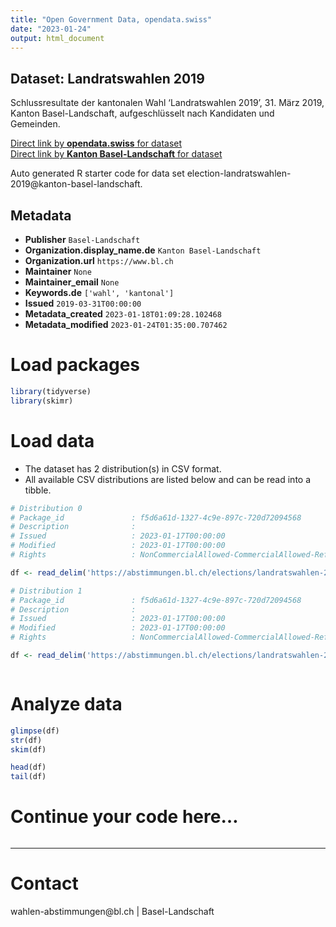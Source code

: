 ```yaml
---
title: "Open Government Data, opendata.swiss"
date: "2023-01-24"
output: html_document
---
```


## Dataset: Landratswahlen 2019

Schlussresultate der kantonalen Wahl 'Landratswahlen 2019', 31. März 2019, Kanton Basel-Landschaft, aufgeschlüsselt nach Kandidaten und Gemeinden.

[Direct link by **opendata.swiss** for dataset](https://opendata.swiss/de/dataset/landratswahlen-2019)<br>
[Direct link by **Kanton Basel-Landschaft** for dataset](https://abstimmungen.bl.ch/elections/landratswahlen-2019/data)

Auto generated R starter code for data set election-landratswahlen-2019@kanton-basel-landschaft.

## Metadata

- **Publisher** `Basel-Landschaft`
- **Organization.display_name.de** `Kanton Basel-Landschaft`
- **Organization.url** `https://www.bl.ch`
- **Maintainer** `None`
- **Maintainer_email** `None`
- **Keywords.de** `['wahl', 'kantonal']`
- **Issued** `2019-03-31T00:00:00`
- **Metadata_created** `2023-01-18T01:09:28.102468`
- **Metadata_modified** `2023-01-24T01:35:00.707462`


# Load packages

```r

library(tidyverse)
library(skimr)

```

# Load data

-   The dataset has 2 distribution(s) in CSV format.
-   All available CSV distributions are listed below and can be read into a tibble.

```r

# Distribution 0
# Package_id               : f5d6a61d-1327-4c9e-897c-720d72094568
# Description              : 
# Issued                   : 2023-01-17T00:00:00
# Modified                 : 2023-01-17T00:00:00
# Rights                   : NonCommercialAllowed-CommercialAllowed-ReferenceRequired

df <- read_delim('https://abstimmungen.bl.ch/elections/landratswahlen-2019/data-parties-csv')

# Distribution 1
# Package_id               : f5d6a61d-1327-4c9e-897c-720d72094568
# Description              : 
# Issued                   : 2023-01-17T00:00:00
# Modified                 : 2023-01-17T00:00:00
# Rights                   : NonCommercialAllowed-CommercialAllowed-ReferenceRequired

df <- read_delim('https://abstimmungen.bl.ch/elections/landratswahlen-2019/data-csv')



```

# Analyze data

```r

glimpse(df)
str(df)
skim(df)

head(df)
tail(df)

```

# Continue your code here...

```r

```

------------------------------------------------------------------------

# Contact

wahlen-abstimmungen@bl.ch | Basel-Landschaft
